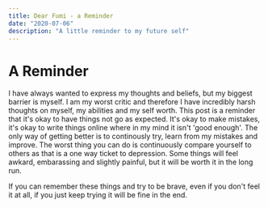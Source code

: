 ```yaml
---
title: Dear Fumi - a Reminder
date: "2020-07-06"
description: "A little reminder to my future self"
---
```


# A Reminder

I have always wanted to express my thoughts and beliefs, but my biggest barrier is myself. 
I am my worst critic and therefore I have incredibly harsh thoughts on myself, my abilities and my self worth. This post is a reminder that
it's okay to have things not go as expected. It's okay to make mistakes, it's okay to write things online where in my mind it isn't 'good enough'. 
The only way of getting better is to continously try, learn from my mistakes and improve. The worst thing you can do is continuously compare 
yourself to others as that is a one way ticket to depression. 
Some things will feel awkard, embarassing and slightly painful, but it will be worth it in the long run.

If you can remember these things and try to be brave, even if you don't feel it at all, if you just keep trying it will be fine in the end.